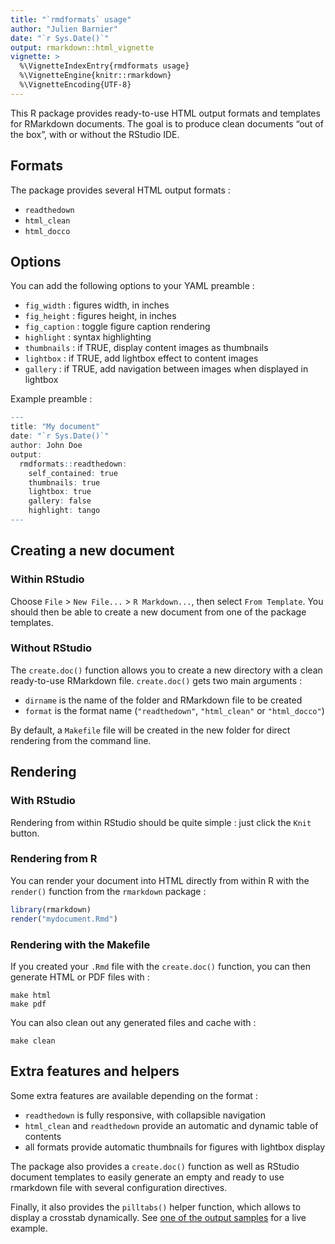 ```yaml
---
title: "`rmdformats` usage"
author: "Julien Barnier"
date: "`r Sys.Date()`"
output: rmarkdown::html_vignette
vignette: >
  %\VignetteIndexEntry{rmdformats usage}
  %\VignetteEngine{knitr::rmarkdown}
  %\VignetteEncoding{UTF-8}
---
```


This R package provides ready-to-use HTML output formats and templates for
RMarkdown documents. The goal is to produce clean documents "out of the box",
with or without the RStudio IDE.

## Formats

The package provides several HTML output formats :

- `readthedown`
- `html_clean`
- `html_docco`

## Options

You can add the following options to your YAML preamble :

- `fig_width` : figures width, in inches
- `fig_height` : figures height, in inches
- `fig_caption` : toggle figure caption rendering
- `highlight` : syntax highlighting 
- `thumbnails` : if TRUE, display content images as thumbnails
- `lightbox` : if TRUE, add lightbox effect to content images
- `gallery` : if TRUE, add navigation between images when displayed in lightbox

Example preamble :

```r
---
title: "My document"
date: "`r Sys.Date()`"
author: John Doe
output:
  rmdformats::readthedown:
    self_contained: true
    thumbnails: true
    lightbox: true
    gallery: false
    highlight: tango
---
```

## Creating a new document

### Within RStudio

Choose `File` > `New File...` > `R Markdown...`, then select `From Template`.
You should then be able to create a new document from one of the package
templates.

### Without RStudio

The `create.doc()` function allows you to create a new directory with a clean
ready-to-use RMarkdown file. `create.doc()` gets two main arguments :

- `dirname` is the name of the folder and RMarkdown file to be created
- `format` is the format name (`"readthedown"`, `"html_clean"` or `"html_docco"`)

By default, a `Makefile` file will be created in the new folder for direct
rendering from the command line.

## Rendering

### With RStudio

Rendering from within RStudio should be quite simple : just click the `Knit` button.

### Rendering from R

You can render your document into HTML directly from within R with the
`render()` function from the `rmarkdown` package :

```r
library(rmarkdown)
render("mydocument.Rmd")
```

### Rendering with the Makefile

If you created your `.Rmd` file with the `create.doc()` function, you can then
generate HTML or PDF files with :

```    
make html
make pdf
```

You can also clean out any generated files and cache with :

```
make clean
```

## Extra features and helpers

Some extra features are available depending on the format :

- `readthedown` is fully responsive, with collapsible navigation
- `html_clean` and `readthedown` provide an automatic and dynamic table of contents
- all formats provide automatic thumbnails for figures with lightbox display

The package also provides a `create.doc()` function as well as RStudio document
templates to easily generate an empty and ready to use rmarkdown file with
several configuration directives.

Finally, it also provides the `pilltabs()` helper function, which allows to display a crosstab dynamically. See [one of the output samples](https://rawgit.com/juba/rmdformats/master/resources/examples/html_clean/html_clean_sample.html#Table) for a live example.

